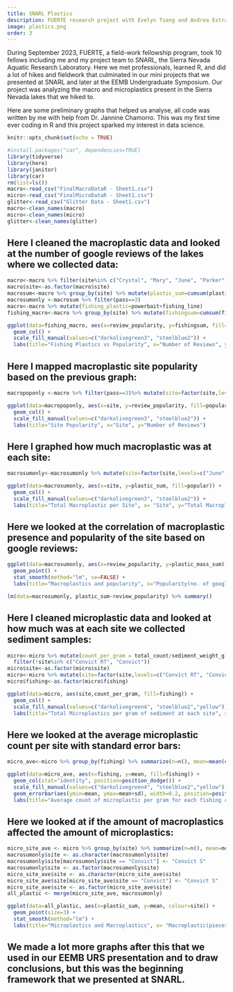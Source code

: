 ```yaml
---
title: SNARL Plastics
description: FUERTE research project with Evelyn Tsang and Andrea Estrada
image: plastics.png
order: 3
---
```


During September 2023, FUERTE, a field-work fellowship program, took 10 fellows including me and my project team to SNARL, the Sierra Nevada Aquatic Research Laboratory. Here we met professionals, learned R, and did a lot of hikes and fieldwork that culminated in our mini projects that we presented at SNARL and later at the EEMB Undergraduate Symposium. Our project was analyzing the macro and microplastics present in the Sierra Nevada lakes that we hiked to.

Here are some preliminary graphs that helped us analyse, all code was written by me with help from Dr. Jannine Chamorro. This was my first time ever coding in R and this project sparked my interest in data science.

::: {layout-ncol="2"}
```r
knitr::opts_chunk$set(echo = TRUE)
```

```r
#install.packages("car", dependencies=TRUE)
library(tidyverse)
library(here)
library(janitor)
library(car)
rm(list=ls())
macro<-read_csv("FinalMacroDataR - Sheet1.csv")
micro<-read_csv("FinalMicroDataR - Sheet1.csv")
glitter<-read_csv("Glitter Data - Sheet1.csv")
macro<-clean_names(macro)
micro<-clean_names(micro)
glitter<-clean_names(glitter)
```
:::

## Here I cleaned the macroplastic data and looked at the number of google reviews of the lakes where we collected data:

::: {layout-ncol="2"}
```r
macro<-macro %>% filter(site%in% c("Crystal", "Mary", "June", "Parker"))
macro$site<-as.factor(macro$site)
macrosum<-macro %>% group_by(site) %>% mutate(plastic_sum=cumsum(plastic_count), plastic_mass_sum=cumsum(plastic_mass))
macrosumonly <-macrosum %>% filter(pass==3)
macro<-macro %>% mutate(fishing_plastic=powerbait+fishing_line)
fishing_macro<-macro %>% group_by(site) %>% mutate(fishingsum=cumsum(fishing_plastic)) %>% filter(pass==3)
```

```r
ggplot(data=fishing_macro, aes(x=review_popularity, y=fishingsum, fill=popular)) +
  geom_col() +
  scale_fill_manual(values=c("darkolivegreen3", "steelblue2")) +
  labs(title="Fishing Plastics vs Popularity", x="Number of Reviews", y="Total Fishing Line and Powerbait Count(pieces)")
```
:::

## Here I mapped macroplastic site popularity based on the previous graph:

::: {layout-ncol="2"}
```r
macropoponly <-macro %>% filter(pass==3)%>% mutate(site=factor(site,levels=c("June", "Mary", "Parker", "Crystal") ))
```

```r
ggplot(data=macropoponly, aes(x=site, y=review_popularity, fill=popular)) +
  geom_col() +
  scale_fill_manual(values=c("darkolivegreen3", "steelblue2")) +
  labs(title="Site Popularity", x="Site", y="Number of Reviews")
```
:::

## Here I graphed how much macroplastic was at each site:

::: {layout-ncol="2"}
```r
macrosumonly<-macrosumonly %>% mutate(site=factor(site,levels=c("June", "Mary", "Parker", "Crystal") ))
```

```r
ggplot(data=macrosumonly, aes(x=site, y=plastic_sum, fill=popular)) +
  geom_col() +
  scale_fill_manual(values=c("darkolivegreen3", "steelblue2")) +
  labs(title="Total Macroplastic per Site", x= "Site", y="Total Macroplastic Count(pieces)")
```
:::

## Here we looked at the correlation of macroplastic presence and popularity of the site based on google reviews:

::: {layout-ncol="2"}
```r
ggplot(data=macrosumonly, aes(x=review_popularity, y=plastic_mass_sum)) +
  geom_point() +
  stat_smooth(method="lm", se=FALSE) +
  labs(title="Macroplastics and popularity", x="Popularity(no. of google reviews)", y="Macroplastics(count)")
```

```r
lm(data=macrosumonly, plastic_sum~review_popularity) %>% summary()
```
:::

## Here I cleaned microplastic data and looked at how much was at each site we collected sediment samples:

::: {layout-ncol="2"}
```r
micro<-micro %>% mutate(count_per_gram = total_count/sediment_weight_g) %>%
  filter(!site%in% c("Convict RT", "Convict"))
micro$site<-as.factor(micro$site)
micro<-micro %>% mutate(site=factor(site,levels=c("Convict RT", "Convict","June","Silver", "Mary", "Parker", "Crystal","Marmot", "Trapdoor") ))
micro$fishing<-as.factor(micro$fishing)
```

```r
ggplot(data=micro, aes(site,count_per_gram, fill=fishing)) +
  geom_col() +
  scale_fill_manual(values=c("darkolivegreen4", "steelblue2","yellow")) +
  labs(title="Total Microplastics per gram of sediment at each site", x= "Site", y="Count/Gram")
```
:::

## Here we looked at the average microplastic count per site with standard error bars:

::: {layout-ncol="2"}
```r
micro_ave<-micro %>% group_by(fishing) %>% summarize(n=n(), mean=mean(count_per_gram), sd=sd(count_per_gram), standard_error = sd/sqrt(n))
```

```r
ggplot(data=micro_ave, aes(x=fishing, y=mean, fill=fishing)) +
  geom_col(stat="identity", position=position_dodge()) +
  scale_fill_manual(values=c("darkolivegreen4", "steelblue2","yellow")) +
  geom_errorbar(aes(ymin=mean, ymax=mean+sd), width=0.2, position=position_dodge(.9)) +
  labs(title="Average count of microplastic per gram for each fishing category with error bars", x= "Fishing", y="Average count/gram")
```
:::

## Here we looked at if the amount of macroplastics affected the amount of microplastics:

::: {layout-ncol="2"}
```r
micro_site_ave <- micro %>% group_by(site) %>% summarize(n=n(), mean=mean(count_per_gram), sd=sd(count_per_gram), standard_error = sd/sqrt(n))
macrosumonly$site <- as.character(macrosumonly$site)
macrosumonly$site[macrosumonly$site == "Convict"] <- "Convict S"
macrosumonly$site <- as.factor(macrosumonly$site)
micro_site_ave$site <- as.character(micro_site_ave$site)
micro_site_ave$site[micro_site_ave$site == "Convict"] <- "Convict S"
micro_site_ave$site <- as.factor(micro_site_ave$site)
all_plastic <- merge(micro_site_ave, macrosumonly)
```

```r
ggplot(data=all_plastic, aes(x=plastic_sum, y=mean, colour=site)) +
  geom_point(size=3) +
  stat_smooth(method="lm") +
  labs(title="Microplastics and Macroplastics", x= "Macroplastic(pieces)", y="Microplastics per grams of sediment")
```
:::

## We made a lot more graphs after this that we used in our EEMB URS presentation and to draw conclusions, but this was the beginning framework that we presented at SNARL.
